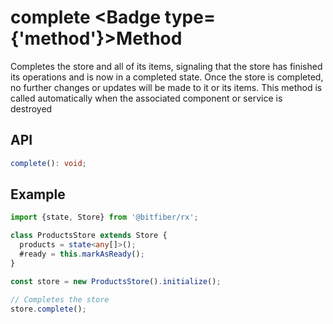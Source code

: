 
# complete <Badge type={'method'}>Method</Badge>

Completes the store and all of its items, signaling that the store has finished
its operations and is now in a completed state. Once the store is completed,
no further changes or updates will be made to it or its items.
This method is called automatically when the associated component or service is destroyed

## API

```ts copy
complete(): void;
```

## Example

```ts copy
import {state, Store} from '@bitfiber/rx';

class ProductsStore extends Store {
  products = state<any[]>();
  #ready = this.markAsReady();
}

const store = new ProductsStore().initialize();

// Completes the store
store.complete();
```
